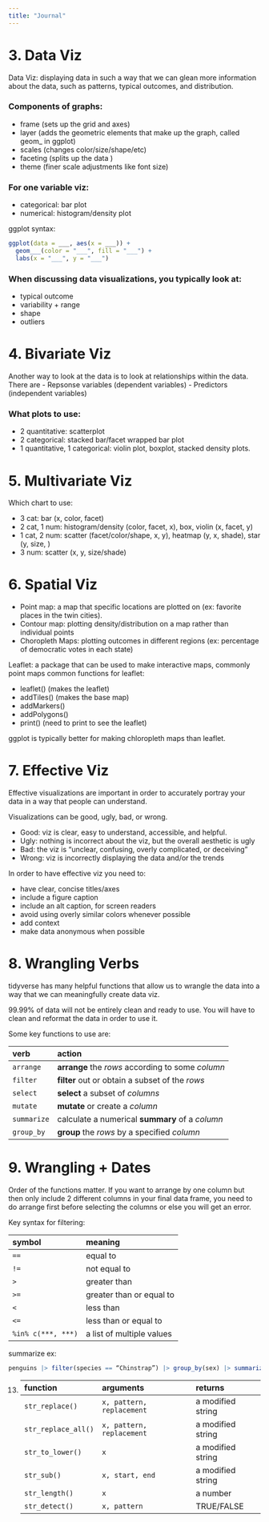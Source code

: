```yaml
---
title: "Journal"
---
```


# 3. Data Viz

Data Viz: displaying data in such a way that we can glean more information about the data, such as patterns, typical outcomes, and distribution.

### Components of graphs:
- frame (sets up the grid and axes)
- layer (adds the geometric elements that make up the graph, called geom_ in ggplot)
- scales (changes color/size/shape/etc)
- faceting (splits up the data )
- theme (finer scale adjustments like font size)

### For one variable viz:
- categorical: bar plot
- numerical: histogram/density plot

ggplot syntax:
```r
ggplot(data = ___, aes(x = ___)) + 
  geom___(color = "___", fill = "___") + 
  labs(x = "___", y = "___")
```

### When discussing data visualizations, you typically look at:
- typical outcome
- variability + range
- shape
- outliers


# 4. Bivariate Viz

Another way to look at the data is to look at relationships within the data. There are
- Repsonse variables (dependent variables)
- Predictors (independent variables)

### What plots to use:
- 2 quantitative: scatterplot
- 2 categorical: stacked bar/facet wrapped bar plot
- 1 quantitative, 1 categorical: violin plot, boxplot, stacked density plots.

# 5. Multivariate Viz

Which chart to use:

- 3 cat: bar (x, color, facet)
- 2 cat, 1 num: histogram/density (color, facet, x), box, violin (x, facet, y)
- 1 cat, 2 num: scatter (facet/color/shape, x, y), heatmap (y, x, shade), star (y, size, )
- 3 num: scatter (x, y, size/shade)


# 6. Spatial Viz

- Point map: a map that specific locations are plotted on (ex: favorite places in the twin cities).
- Contour map: plotting density/distribution on a map rather than individual points
- Choropleth Maps: plotting outcomes in different regions (ex: percentage of democratic votes in each state)

Leaflet: a package that can be used to make interactive maps, commonly point maps
common functions for leaflet:

- leaflet() (makes the leaflet)
- addTiles() (makes the base map)
- addMarkers()
- addPolygons()
- print() (need to print to see the leaflet)

ggplot is typically better for making chloropleth maps than leaflet.


# 7. Effective Viz

Effective visualizations are important in order to accurately portray your data in a way that people can understand. 

Visualizations can be good, ugly, bad, or wrong. 

- Good: viz is clear, easy to understand, accessible, and helpful.
- Ugly: nothing is incorrect about the viz, but the overall aesthetic is ugly
- Bad: the viz is “unclear, confusing, overly complicated, or deceiving”
- Wrong: viz is incorrectly displaying the data and/or the trends

In order to have effective viz you need to:

- have clear, concise titles/axes
- include a figure caption
- include an alt caption, for screen readers
- avoid using overly similar colors whenever possible
- add context
- make data anonymous when possible


# 8. Wrangling Verbs

tidyverse has many helpful functions that allow us to wrangle the data into a way that we can meaningfully create data viz.

99.99% of data will not be entirely clean and ready to use. You will have to clean and reformat the data in order to use it.

Some key functions to use are: 



| verb        | action                                            |
|:------------|:--------------------------------------------------|
| `arrange`   | **arrange** the *rows* according to some *column* |
| `filter`    | **filter** out or obtain a subset of the *rows*   |
| `select`    | **select** a subset of *columns*                  |
| `mutate`    | **mutate** or create a *column*                   |
| `summarize` | calculate a numerical **summary** of a *column*   |
| `group_by`  | **group** the *rows* by a specified *column*      |



# 9. Wrangling + Dates

Order of the functions matter. If you want to arrange by one column but then only include 2 different columns in your final data frame, you need to do arrange first before selecting the columns or else you will get an error.

Key syntax for filtering:

| symbol           | meaning                   |
|:-----------------|:--------------------------|
| `==`               | equal to                  |
| `!=`               | not equal to              |
| `>`               | greater than              |
| `>=`              | greater than or equal to  |
| `<`               | less than                 |
| `<=`              | less than or equal to     |
| `%in% c(***, ***)` | a list of multiple values |

summarize ex:

``` r
penguins |> filter(species == “Chinstrap”) |> group_by(sex) |> summarize(min = min(body_mass_g), max = max(body_mass_g)) |> mutate(range = max - min)
```

13. 
| function            | arguments                 | returns           |
|:--------------------|:--------------------------|:------------------|
| `str_replace()`     | `x, pattern, replacement` | a modified string |
| `str_replace_all()` | `x, pattern, replacement` | a modified string |
| `str_to_lower()`    | `x`                       | a modified string |
| `str_sub()`         | `x, start, end`           | a modified string |
| `str_length()`      | `x`                       | a number          |
| `str_detect()`      | `x, pattern`              | TRUE/FALSE        |


